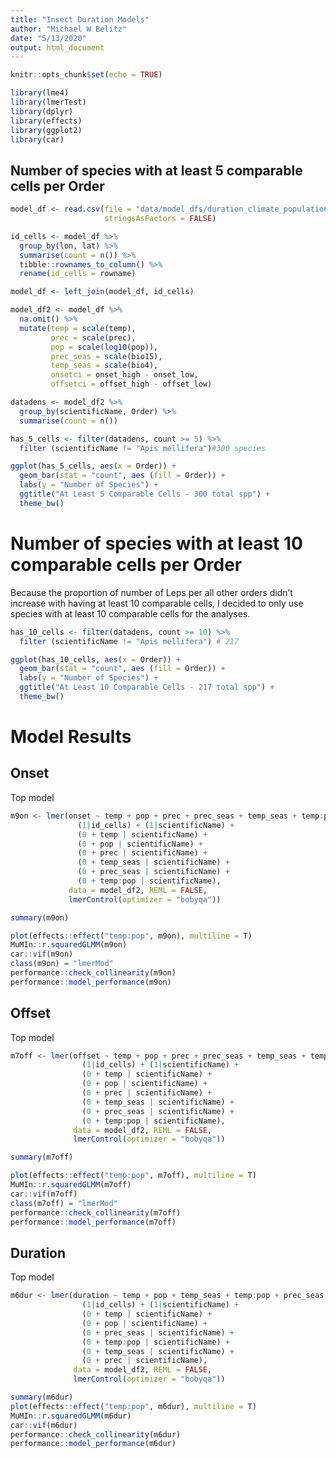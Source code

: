 ```yaml
---
title: "Insect Duration Models"
author: "Michael W Belitz"
date: "5/13/2020"
output: html_document
---
```


```r
knitr::opts_chunk$set(echo = TRUE)
```

```r
library(lme4)
library(lmerTest)
library(dplyr)
library(effects)
library(ggplot2)
library(car)
```

## Number of species with at least 5 comparable cells per Order

```r
model_df <- read.csv(file = "data/model_dfs/duration_climate_population_data.csv",
                     stringsAsFactors = FALSE) 

id_cells <- model_df %>% 
  group_by(lon, lat) %>% 
  summarise(count = n()) %>% 
  tibble::rownames_to_column() %>% 
  rename(id_cells = rowname)

model_df <- left_join(model_df, id_cells)

model_df2 <- model_df %>% 
  na.omit() %>% 
  mutate(temp = scale(temp),
         prec = scale(prec),
         pop = scale(log10(pop)),
         prec_seas = scale(bio15),
         temp_seas = scale(bio4),
         onsetci = onset_high - onset_low,
         offsetci = offset_high - offset_low)

datadens <- model_df2 %>% 
  group_by(scientificName, Order) %>% 
  summarise(count = n())

has_5_cells <- filter(datadens, count >= 5) %>% 
  filter (scientificName != "Apis mellifera")#300 species 

ggplot(has_5_cells, aes(x = Order)) + 
  geom_bar(stat = "count", aes (fill = Order)) +
  labs(y = "Number of Species") +
  ggtitle("At Least 5 Comparable Cells - 300 total spp") +
  theme_bw()
```

# Number of species with at least 10  comparable  cells per Order

Because the proportion of number of Leps per all other orders didn't increase with having at least 10 comparable cells, I decided to only use species with at least 10 comparable cells for the analyses. 

```r

has_10_cells <- filter(datadens, count >= 10) %>% 
  filter (scientificName != "Apis mellifera") # 217

ggplot(has_10_cells, aes(x = Order)) + 
  geom_bar(stat = "count", aes (fill = Order)) +
  labs(y = "Number of Species") +
  ggtitle("At Least 10 Comparable Cells - 217 total spp") +
  theme_bw()

```


# Model Results

## Onset
Top model
```r
m9on <- lmer(onset ~ temp + pop + prec + prec_seas + temp_seas + temp:pop +
               (1|id_cells) + (1|scientificName) +
               (0 + temp | scientificName) + 
               (0 + pop | scientificName) + 
               (0 + prec | scientificName) +
               (0 + temp_seas | scientificName) + 
               (0 + prec_seas | scientificName) + 
               (0 + temp:pop | scientificName),
             data = model_df2, REML = FALSE, 
             lmerControl(optimizer = "bobyqa"))

summary(m9on) 

plot(effects::effect("temp:pop", m9on), multiline = T)
MuMIn::r.squaredGLMM(m9on)
car::vif(m9on)
class(m9on) = "lmerMod"
performance::check_collinearity(m9on)
performance::model_performance(m9on)
```

## Offset
Top model
```r
m7off <- lmer(offset ~ temp + pop + prec + prec_seas + temp_seas + temp:pop +
                (1|id_cells) + (1|scientificName) +
                (0 + temp | scientificName) + 
                (0 + pop | scientificName) + 
                (0 + prec | scientificName) +
                (0 + temp_seas | scientificName) + 
                (0 + prec_seas | scientificName) +
                (0 + temp:pop | scientificName),
              data = model_df2, REML = FALSE, 
              lmerControl(optimizer = "bobyqa"))

summary(m7off) 

plot(effects::effect("temp:pop", m7off), multiline = T)
MuMIn::r.squaredGLMM(m7off)
car::vif(m7off)
class(m7off) = "lmerMod"
performance::check_collinearity(m7off)
performance::model_performance(m7off)
```

## Duration
Top model
```r
m6dur <- lmer(duration ~ temp + pop + temp_seas + temp:pop + prec_seas + prec +
                (1|id_cells) + (1|scientificName) +
                (0 + temp | scientificName) + 
                (0 + pop | scientificName) +
                (0 + prec_seas | scientificName) +
                (0 + temp:pop | scientificName) +
                (0 + temp_seas | scientificName) +
                (0 + prec | scientificName),
              data = model_df2, REML = FALSE, 
              lmerControl(optimizer = "bobyqa"))

summary(m6dur) 
plot(effects::effect("temp:pop", m6dur), multiline = T)
MuMIn::r.squaredGLMM(m6dur)
car::vif(m6dur)
performance::check_collinearity(m6dur)
performance::model_performance(m6dur)
```
